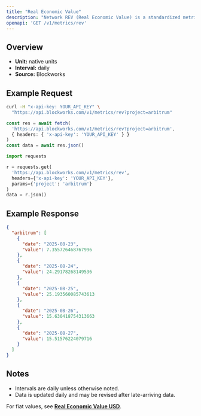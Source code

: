 ```yaml
---
title: "Real Economic Value"
description: "Network REV (Real Economic Value) is a standardized metric that tracks blockchain value accrual generated by user activity. REV consists of both in-protocol transaction fees and out-of-protocol tips that users pay for transaction execution, so it measures the monetary demand to transact onchain."
openapi: 'GET /v1/metrics/rev'
---
```


## Overview

- **Unit:** native units
- **Interval:** daily
- **Source:** Blockworks

## Example Request

<CodeGroup>

```bash cURL
curl -H "x-api-key: YOUR_API_KEY" \
  "https://api.blockworks.com/v1/metrics/rev?project=arbitrum"
```

```typescript TypeScript
const res = await fetch(
  'https://api.blockworks.com/v1/metrics/rev?project=arbitrum',
  { headers: { 'x-api-key': 'YOUR_API_KEY' } }
)
const data = await res.json()
```

```python Python
import requests

r = requests.get(
  'https://api.blockworks.com/v1/metrics/rev',
  headers={'x-api-key': 'YOUR_API_KEY'},
  params={'project': 'arbitrum'}
)
data = r.json()
```

</CodeGroup>

## Example Response

```json
{
  "arbitrum": [
    {
      "date": "2025-08-23",
      "value": 7.355726468767996
    },
    {
      "date": "2025-08-24",
      "value": 24.29178268149536
    },
    {
      "date": "2025-08-25",
      "value": 25.193560085743613
    },
    {
      "date": "2025-08-26",
      "value": 15.630418754313663
    },
    {
      "date": "2025-08-27",
      "value": 15.51576224079716
    }
  ]
}
```

## Notes
- Intervals are daily unless otherwise noted.
- Data is updated daily and may be revised after late-arriving data.


<Note>For fiat values, see **[Real Economic Value USD](./rev-usd)**.</Note>